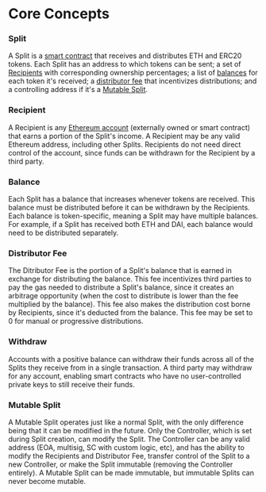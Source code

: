 # Core Concepts

### Split

A Split is a
[smart contract](https://ethereum.org/en/developers/docs/smart-contracts/) that
receives and distributes ETH and ERC20 tokens. Each Split has an address to
which tokens can be sent; a set of [Recipients](/core-concepts#recipient) with
corresponding ownership percentages; a list of
[balances](/core-concepts#balance) for each token it's received; a
[distributor fee](/core-concepts#distributor-fee) that incentivizes
distributions; and a controlling address if it's a
[Mutable Split](/core-concepts#mutable-split).

### Recipient

A Recipient is any
[Ethereum account](https://ethereum.org/en/developers/docs/accounts/#types-of-account)
(externally owned or smart contract) that earns a portion of the Split's income.
A Recipient may be any valid Ethereum address, including other Splits.
Recipients do not need direct control of the account, since funds can be
withdrawn for the Recipient by a third party.

### Balance

Each Split has a balance that increases whenever tokens are received. This
balance must be distributed before it can be withdrawn by the Recipients. Each
balance is token-specific, meaning a Split may have multiple balances. For
example, if a Split has received both ETH and DAI, each balance would need to be
distributed separately.

### Distributor Fee

The Ditributor Fee is the portion of a Split's balance that is earned in
exchange for distributing the balance. This fee incentivizes third parties to
pay the gas needed to distribute a Split's balance, since it creates an
arbitrage opportunity (when the cost to distribute is lower than the fee
multiplied by the balance). This fee also makes the distribution cost borne by
Recipients, since it's deducted from the balance. This fee may be set to 0 for
manual or progressive distributions.

### Withdraw

Accounts with a positive balance can withdraw their funds across all of the
Splits they receive from in a single transaction. A third party may withdraw for
any account, enabling smart contracts who have no user-controlled private keys
to still receive their funds.

### Mutable Split

A Mutable Split operates just like a normal Split, with the only difference
being that it can be modified in the future. Only the Controller, which is set
during Split creation, can modify the Split. The Controller can be any valid
address (EOA, multisig, SC with custom logic, etc), and has the ability to
modify the Recipients and Distributor Fee, transfer control of the Split to a
new Controller, or make the Split immutable (removing the Controller entirely).
A Mutable Split can be made immutable, but immutable Splits can never become
mutable.
